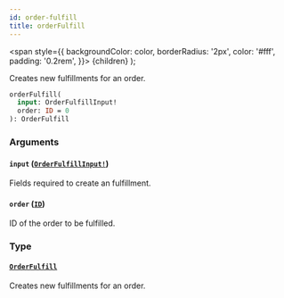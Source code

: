 ```yaml
---
id: order-fulfill
title: orderFulfill
---
```


<span
style={{
      backgroundColor: color,
      borderRadius: '2px',
      color: '#fff',
      padding: '0.2rem',
    }}>
{children}
</span>
);

Creates new fulfillments for an order.

```graphql
orderFulfill(
  input: OrderFulfillInput!
  order: ID = 0
): OrderFulfill

```

### Arguments

#### `input` ([`OrderFulfillInput!`](/api-reference/inputs/order-fulfill-input.mdx))

Fields required to create an fulfillment.

#### `order` ([`ID`](/api-reference/scalars/id.mdx))

ID of the order to be fulfilled.

### Type

#### [`OrderFulfill`](/api-reference/objects/order-fulfill.mdx)

Creates new fulfillments for an order.
